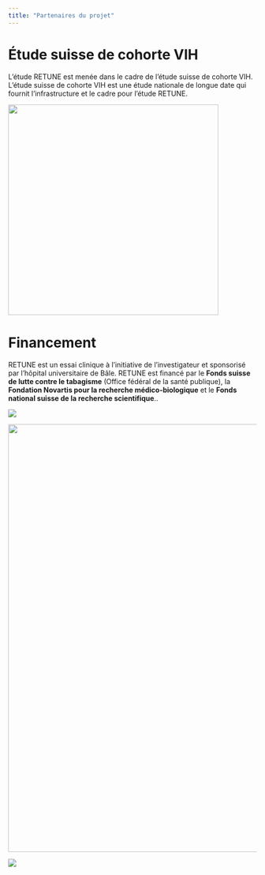 ```yaml
---
title: "Partenaires du projet"
---
```


# Étude suisse de cohorte VIH

L'étude RETUNE est menée dans le cadre de l'étude suisse de cohorte VIH. L'étude suisse de cohorte VIH est une étude nationale de longue date qui fournit l'infrastructure et le cadre pour l'étude RETUNE.

[![](images/shcs_logo%20Kopie.jpg){fig-align="center" width="426"}](http://www.shcs.ch)

# Financement

RETUNE est un essai clinique à l'initiative de l'investigateur et sponsorisé par l'hôpital universitaire de Bâle. RETUNE est financé par le **Fonds suisse de lutte contre le tabagisme** (Office fédéral de la santé publique), la **Fondation Novartis pour la recherche médico-biologique** et le **Fonds national suisse de la recherche scientifique**..

[![](/images/logoBAG.png){fig-align="center"}](https://www.tpf.admin.ch/tpf/de/home.html)

[![](/images/Novartis.png){fig-align="center" width="866"}](https://www.novartisfoundation.org)

[![](/images/SNSF.png)](https://www.snf.ch/en)
